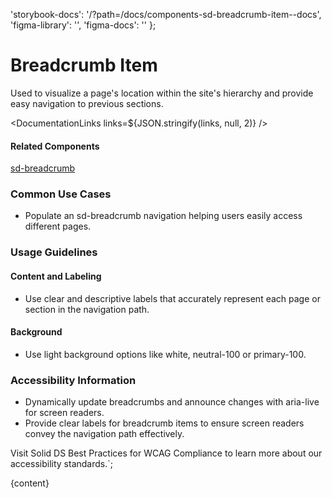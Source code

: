 

  'storybook-docs': '/?path=/docs/components-sd-breadcrumb-item--docs',
  'figma-library': '',
  'figma-docs': ''
};

# Breadcrumb Item

Used to visualize a page's location within the site's hierarchy and provide easy navigation to previous sections.

<DefaultStory />

<DocumentationLinks links=${JSON.stringify(links, null, 2)} />

#### Related Components

[sd-breadcrumb](./?path=/docs/components-sd-breadcrumb--docs)

### Common Use Cases

- Populate an <sd-link href="/?path=/docs/components-sd-breadcrumb--docs">sd-breadcrumb</sd-link> navigation helping users easily access different pages.

### Usage Guidelines

#### Content and Labeling

- Use clear and descriptive labels that accurately represent each page or section in the navigation path.

#### Background

- Use light background options like white, neutral-100 or primary-100.

### Accessibility Information

- Dynamically update breadcrumbs and announce changes with aria-live for screen readers.
- Provide clear labels for breadcrumb items to ensure screen readers convey the navigation path effectively.

Visit <sd-link href="https://www.figma.com/design/YDktJcseQIIQbsuCpoKS4V/Component-Docs?node-id=10708-5011&t=Z1FxSGWkmXG5r5sw-4" target="_blank">Solid DS Best Practices for WCAG Compliance</sd-link> to learn more about our accessibility standards.`;

<Meta title="Components/sd-breadcrumb-item/Overview" />

<OverviewFormatter story={SdBreadcrumbItemStories.Default}>{content}</OverviewFormatter>
